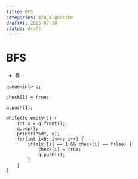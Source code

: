 ```yaml
---
title: BFS
categories: AZA,Algorithm
draftAt: 2025-07-30
status: draft
---
```


# BFS

- 큐

```
queue<int> q;

check[1] = true;

q.push(1);

while(!q.empty()) {
    int x = q.front();
    q.pop();
    printf("%d", x);
    for(int i=0; i<=n; i++) {
        if(a[x][i] == 1 && check[i] == false) {
            check[i] = true;
            q.push(i);
        }
    }
}
```
